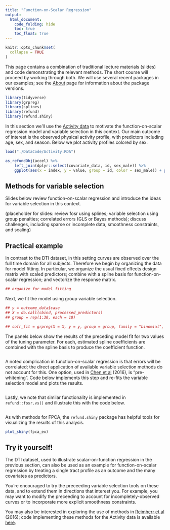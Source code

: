 ```yaml
---
title: "Function-on-Scalar Regression"
output:
  html_document: 
    code_folding: hide
    toc: true
    toc_float: true
---
```


```r
knitr::opts_chunk$set(
  collapse = TRUE
)
```

This page contains a combination of traditional lecture materials (slides) and code demonstrating the relevant methods. The short course will proceed by working through both. We will use several recent packages in our examples; see the [About](./About.html) page for information about the package versions.

```r
library(tidyverse)
library(grpreg)
library(splines)
library(refund)
library(refund.shiny)
```

In this section we'll use the [Activity data](./Data.html) to motivate the function-on-scalar regression model and variable selection in this context. Our main outcome of interest is the observed physical activity profile, with predictors including age, sex, and season. Below we plot activity profiles colored by sex.

```r
load("./DataCode/Activity.RDA")

as_refundObj(accel) %>% 
	left_join(dplyr::select(covariate_data, id, sex_male)) %>%
	ggplot(aes(x = index, y = value, group = id, color = sex_male)) + geom_path(alpha = .5)
```

## Methods for variable selection

Slides below review function-on-scalar regression and introduce the ideas for variable selection in this context.

(placeholder for slides: review fosr using splines; variable selection using group penalties; correlated errors (GLS or Bayes methods); discuss challenges, including sparse or incomplete data, smoothness constraints, and scaling)

## Practical example

In contrast to the DTI dataset, in this setting curves are observed over the full time domain for all subjects. Therefore we begin by organizing the data for model fitting. In particular, we organize the usual fixed effects design matrix with scaled predictors; combine with a spline basis for function-on-scalar regression; and vectorize the response matrix.

```r
## organize for model fitting
```

Next, we fit the model using group variable selection.

```r
## y = outcome_data$case
## X = do.call(cbind, processed_predictors)
## group = rep(1:30, each = 10)

## sofr_fit = grpreg(X = X, y = y, group = group, family = "binomial", penalty = "grLasso")
```

The panels below show the results of the preceding model fit for two values of the tuning parameter. For each, estimated spline coefficients are combined with the spline basis to produce the coefficient function.

```r

```

A noted complication in function-on-scalar regression is that errors will be correlated; the direct application of available variable selection methods do not account for this. One option, used in [Chen et al](http://jeffgoldsmith.com/Downloads/FoS_VarSelect.pdf) (2016), is "pre-whitening". Code below implements this step and re-fits the variable selection model and plots the results. 

```r

```

Lastly, we note that similar functionality is implemented in `refund::fosr.vs()` and illustrate this with the code below.

```r

```

As with methods for FPCA, the `refund.shiny` package has helpful tools for visualizing the results of this analysis.

```r
plot_shiny(fpca_ex)
```


## Try it yourself!

The DTI dataset, used to illustrate scalar-on-function regression in the previous section, can also be used as an example for function-on-scalar regression by treating a single tract profile as an outcome and the many covariates as predictors. 

You're encouraged to try the preceeding variable selection tools on these data, and to extend them in directions that interest you. For example, you may want to modify the preceeding to account for incompletely-observed curves or to incorporate more explicit smoothness constraints. 

You may also be interested in exploring the use of methods in [Reimherr et al](http://www4.stat.ncsu.edu/~staicu/papers/msFGRPL_R1.pdf) (2016); code implementing these methods for the Activity data is available [here](./DataCode/Reimherr.zip).

